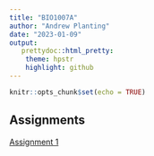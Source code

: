 ```yaml
---
title: "BIO1007A"
author: "Andrew Planting"
date: "2023-01-09"
output:
   prettydoc::html_pretty:
    theme: hpstr
    highlight: github
---
```


```r
knitr::opts_chunk$set(echo = TRUE)
```

## Assignments
[Assignment 1](Assignment1.html)